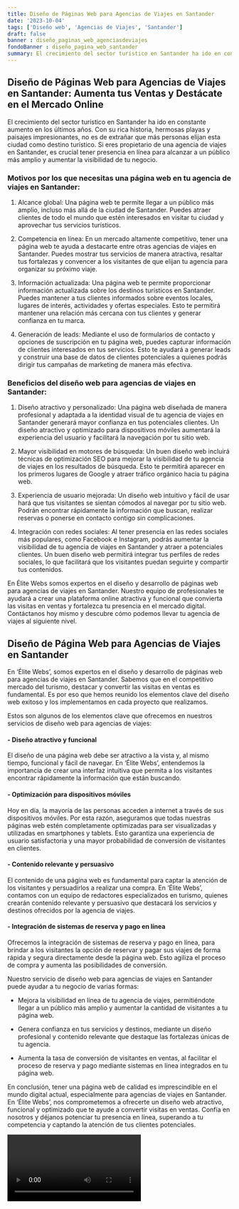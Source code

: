 ```yaml
---
title: Diseño de Páginas Web para Agencias de Viajes en Santander
date: '2023-10-04'
tags: ['Diseño web', 'Agencias de Viajes', 'Santander']
draft: false
banner : diseño_paginas_web_agenciasdeviajes
fondoBanner : diseño_pagina_web_santander
summary: El crecimiento del sector turístico en Santander ha ido en constante aumento en los últimos años. Con su rica historia, hermosas playas y paisajes impresionantes, no es de extrañar que más personas elijan esta ciudad como destino turístico. Si eres propietario de una agencia de viajes en Santander, es crucial tener presencia en línea para alcanzar a un público más amplio y aumentar la visibilidad de tu negocio.
---
```


## Diseño de Páginas Web para Agencias de Viajes en Santander: Aumenta tus Ventas y Destácate en el Mercado Online

El crecimiento del sector turístico en Santander ha ido en constante aumento en los últimos años. Con su rica historia, hermosas playas y paisajes impresionantes, no es de extrañar que más personas elijan esta ciudad como destino turístico. Si eres propietario de una agencia de viajes en Santander, es crucial tener presencia en línea para alcanzar a un público más amplio y aumentar la visibilidad de tu negocio.

### Motivos por los que necesitas una página web en tu agencia de viajes en Santander:

1. Alcance global: Una página web te permite llegar a un público más amplio, incluso más allá de la ciudad de Santander. Puedes atraer clientes de todo el mundo que estén interesados en visitar tu ciudad y aprovechar tus servicios turísticos.

2. Competencia en línea: En un mercado altamente competitivo, tener una página web te ayuda a destacarte entre otras agencias de viajes en Santander. Puedes mostrar tus servicios de manera atractiva, resaltar tus fortalezas y convencer a los visitantes de que elijan tu agencia para organizar su próximo viaje.

3. Información actualizada: Una página web te permite proporcionar información actualizada sobre los destinos turísticos en Santander. Puedes mantener a tus clientes informados sobre eventos locales, lugares de interés, actividades y ofertas especiales. Esto te permitirá mantener una relación más cercana con tus clientes y generar confianza en tu marca.

4. Generación de leads: Mediante el uso de formularios de contacto y opciones de suscripción en tu página web, puedes capturar información de clientes interesados en tus servicios. Esto te ayudará a generar leads y construir una base de datos de clientes potenciales a quienes podrás dirigir tus campañas de marketing de manera más efectiva.

### Beneficios del diseño web para agencias de viajes en Santander:

1. Diseño atractivo y personalizado: Una página web diseñada de manera profesional y adaptada a la identidad visual de tu agencia de viajes en Santander generará mayor confianza en tus potenciales clientes. Un diseño atractivo y optimizado para dispositivos móviles aumentará la experiencia del usuario y facilitará la navegación por tu sitio web.

2. Mayor visibilidad en motores de búsqueda: Un buen diseño web incluirá técnicas de optimización SEO para mejorar la visibilidad de tu agencia de viajes en los resultados de búsqueda. Esto te permitirá aparecer en los primeros lugares de Google y atraer tráfico orgánico hacia tu página web.

3. Experiencia de usuario mejorada: Un diseño web intuitivo y fácil de usar hará que tus visitantes se sientan cómodos al navegar por tu sitio web. Podrán encontrar rápidamente la información que buscan, realizar reservas o ponerse en contacto contigo sin complicaciones.

4. Integración con redes sociales: Al tener presencia en las redes sociales más populares, como Facebook e Instagram, podrás aumentar la visibilidad de tu agencia de viajes en Santander y atraer a potenciales clientes. Un buen diseño web permitirá integrar tus perfiles de redes sociales, lo que facilitará que los visitantes puedan seguirte y compartir tus contenidos.

En Élite Webs somos expertos en el diseño y desarrollo de páginas web para agencias de viajes en Santander. Nuestro equipo de profesionales te ayudará a crear una plataforma online atractiva y funcional que convierta las visitas en ventas y fortalezca tu presencia en el mercado digital. Contáctanos hoy mismo y descubre cómo podemos llevar tu agencia de viajes al siguiente nivel.

<GifSeo />

<Cta />

## Diseño de Página Web para Agencias de Viajes en Santander

En ‘Élite Webs’, somos expertos en el diseño y desarrollo de páginas web para agencias de viajes en Santander. Sabemos que en el competitivo mercado del turismo, destacar y convertir las visitas en ventas es fundamental. Es por eso que hemos reunido los elementos clave del diseño web exitoso y los implementamos en cada proyecto que realizamos.

Estos son algunos de los elementos clave que ofrecemos en nuestros servicios de diseño web para agencias de viajes:

#### - Diseño atractivo y funcional
El diseño de una página web debe ser atractivo a la vista y, al mismo tiempo, funcional y fácil de navegar. En ‘Élite Webs’, entendemos la importancia de crear una interfaz intuitiva que permita a los visitantes encontrar rápidamente la información que están buscando.

#### - Optimización para dispositivos móviles
Hoy en día, la mayoría de las personas acceden a internet a través de sus dispositivos móviles. Por esta razón, aseguramos que todas nuestras páginas web estén completamente optimizadas para ser visualizadas y utilizadas en smartphones y tablets. Esto garantiza una experiencia de usuario satisfactoria y una mayor probabilidad de conversión de visitantes en clientes.

#### - Contenido relevante y persuasivo
El contenido de una página web es fundamental para captar la atención de los visitantes y persuadirlos a realizar una compra. En ‘Élite Webs’, contamos con un equipo de redactores especializados en turismo, quienes crearán contenido relevante y persuasivo que destacará los servicios y destinos ofrecidos por la agencia de viajes.

#### - Integración de sistemas de reserva y pago en línea
Ofrecemos la integración de sistemas de reserva y pago en línea, para brindar a los visitantes la opción de reservar y pagar sus viajes de forma rápida y segura directamente desde la página web. Esto agiliza el proceso de compra y aumenta las posibilidades de conversión.

Nuestro servicio de diseño web para agencias de viajes en Santander puede ayudar a tu negocio de varias formas:

- Mejora la visibilidad en línea de tu agencia de viajes, permitiéndote llegar a un público más amplio y aumentar la cantidad de visitantes a tu página web.

- Genera confianza en tus servicios y destinos, mediante un diseño profesional y contenido relevante que destaque las fortalezas únicas de tu agencia.

- Aumenta la tasa de conversión de visitantes en ventas, al facilitar el proceso de reserva y pago mediante sistemas en línea integrados en tu página web.

En conclusión, tener una página web de calidad es imprescindible en el mundo digital actual, especialmente para agencias de viajes en Santander. En ‘Élite Webs’, nos comprometemos a ofrecerte un diseño web atractivo, funcional y optimizado que te ayude a convertir visitas en ventas. Confía en nosotros y déjanos potenciar tu presencia en línea, superando a tu competencia y captando la atención de tus clientes potenciales.

<Video />

<CtaBot job='Agencias de Viajes' city='Santander'/>

<Gmaps query='Santander+españa+maps' />